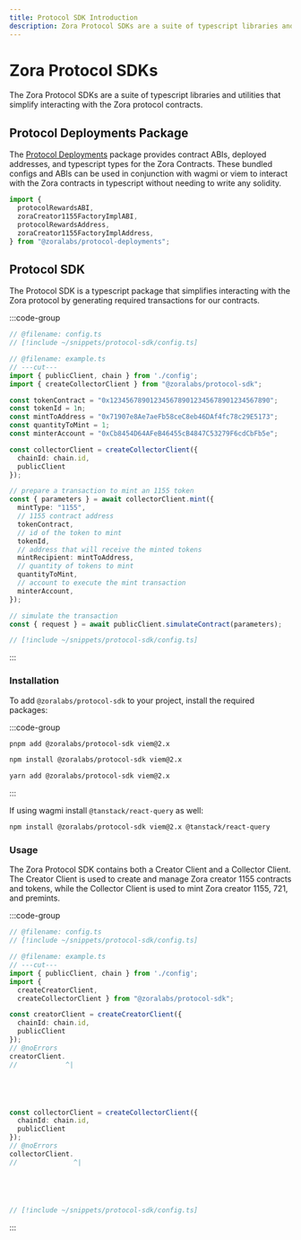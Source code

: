 ```yaml
---
title: Protocol SDK Introduction
description: Zora Protocol SDKs are a suite of typescript libraries and utilities that simplify interacting with the Zora protocol
---
```


# Zora Protocol SDKs

The Zora Protocol SDKs are a suite of typescript libraries and utilities that simplify interacting with the Zora protocol contracts.

## Protocol Deployments Package

The [Protocol Deployments](/protocol-sdk/protocol-deployments) package provides contract ABIs, deployed addresses, and typescript types for the Zora Contracts. These bundled configs and ABIs can be used in conjunction with wagmi or viem to interact with the Zora contracts in typescript without needing to write any solidity.

```ts twoslash
import {
  protocolRewardsABI,
  zoraCreator1155FactoryImplABI,
  protocolRewardsAddress,
  zoraCreator1155FactoryImplAddress,
} from "@zoralabs/protocol-deployments";
```

## Protocol SDK

The Protocol SDK is a typescript package that simplifies interacting with the Zora protocol by generating required transactions for our contracts.

:::code-group

```ts twoslash [example.ts]
// @filename: config.ts
// [!include ~/snippets/protocol-sdk/config.ts]

// @filename: example.ts
// ---cut---
import { publicClient, chain } from './config';
import { createCollectorClient } from "@zoralabs/protocol-sdk";

const tokenContract = "0x1234567890123456789012345678901234567890";
const tokenId = 1n;
const mintToAddress = "0x71907e8Ae7aeFb58ceC8eb46DAf4fc78c29E5173";
const quantityToMint = 1;
const minterAccount = "0xCb8454D64AFeB46455cB4847C53279F6cdCbFb5e";

const collectorClient = createCollectorClient({ 
  chainId: chain.id, 
  publicClient 
});

// prepare a transaction to mint an 1155 token
const { parameters } = await collectorClient.mint({
  mintType: "1155",
  // 1155 contract address
  tokenContract,
  // id of the token to mint
  tokenId,
  // address that will receive the minted tokens
  mintRecipient: mintToAddress,
  // quantity of tokens to mint
  quantityToMint,
  // account to execute the mint transaction
  minterAccount,
});

// simulate the transaction
const { request } = await publicClient.simulateContract(parameters);
```

```ts twoslash [config.ts]
// [!include ~/snippets/protocol-sdk/config.ts]
```


:::

### Installation

To add `@zoralabs/protocol-sdk` to your project, install the required packages:

:::code-group

```bash [pnpm]
pnpm add @zoralabs/protocol-sdk viem@2.x
```

```bash [npm]
npm install @zoralabs/protocol-sdk viem@2.x
```

```bash [yarn]
yarn add @zoralabs/protocol-sdk viem@2.x
```
:::

If using wagmi install `@tanstack/react-query` as well:

```bash
npm install @zoralabs/protocol-sdk viem@2.x @tanstack/react-query
```


### Usage

The Zora Protocol SDK contains both a Creator Client and a Collector Client. The Creator Client is used to 
create and manage Zora creator 1155 contracts and tokens, while the Collector Client is used to mint 
Zora creator 1155, 721, and premints.

:::code-group

```ts twoslash [example.ts]
// @filename: config.ts
// [!include ~/snippets/protocol-sdk/config.ts]

// @filename: example.ts
// ---cut---
import { publicClient, chain } from './config';
import { 
  createCreatorClient, 
  createCollectorClient } from "@zoralabs/protocol-sdk";

const creatorClient = createCreatorClient({ 
  chainId: chain.id, 
  publicClient 
});
// @noErrors
creatorClient.
//            ^|





const collectorClient = createCollectorClient({ 
  chainId: chain.id, 
  publicClient 
});
// @noErrors
collectorClient.
//              ^|






```

```ts twoslash [config.ts]
// [!include ~/snippets/protocol-sdk/config.ts]
```

:::
